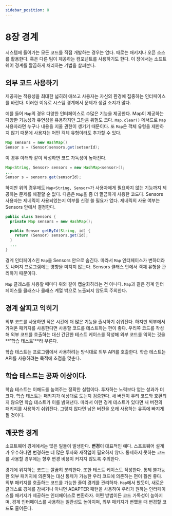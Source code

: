 ```yaml
---
sidebar_position: 8
---
```



# 8장 경계

<Authors bookLeader='positiveko' />

시스템에 들어가는 모든 코드를 직접 개발하는 경우는 없다.
때로는 패키지나 오픈 소스를 활용한다. 혹은 다른 팀이 제공하는 컴포넌트를 사용하기도 한다.
이 장에서는 소프트웨어 경계를 깔끔하게 처리하는 기법을 살펴본다.

## 외부 코드 사용하기

제공자는 적용성을 최대한 넓히려 애쓰고 사용자는 자신의 환경에 집중하는 인터페이스를 바란다.
이러한 이유로 시스템 경계에서 문제가 생길 소지가 많다.

예를 들어 `Map`의 경우 다양한 인터페이스로 수많은 기능을 제공한다.
Map이 제공하는 다양한 기능성과 유연성을 유용하지만 그만큼 위험도 크다.
`Map.clear()` 메서드로 `Map` 사용자라면 누구나 내용을 지울 권한이 생기기 때문이다.
또 `Map`은 객체 유형을 제한하지 않기 때문에 사용자는 어떤 객체 유형이라도 추가할 수 있다.

```java
Map sensors = new HashMap()
Sensor s = (Sensor)sensors.get(setsorId);
```

이 경우 아래와 같이 작성하면 코드 가독성이 높아진다.

```java
Map<String, Sensor> sensors = new HashMap<sensor>();
...
Sensor s = sensors.get(sensorId);
```

하지만 위의 경우에도 `Map<String, Sensor>`가 사용자에게 필요하지 않는 기능까지 제공하는 문제를 해결할 순 없다.
다음은 `Map`을 좀 더 깔끔하게 사용한 코드다.
Sensors 사용자는 제네릭이 사용되었는지 여부를 신경 쓸 필요가 없다. 제네릭의 사용 여부는 Sensors 안에서 결정한다.

```java
public class Sensors {
  private Map sensors = new HashMap();

  public Sensor getById(String, id) {
    return (Sensor) sensors.get(id);
  }
  ...
}
```

경계 인터페이스인 `Map`을 Sensors 안으로 숨긴다. 따라서 `Map` 인터페이스가 변하더라도
나머지 프로그램에는 영향을 미치지 않는다. Sensors 클래스 안에서 객체 유형을 관리하기 때문이다.

`Map` 클래스를 사용할 때마다 위와 같이 캡슐화하라는 건 아니다. `Map`과 같은
경계 인터페이스를 클래스나 클래스 계열 밖으로 노출되지 않도록 주의한다.

## 경계 살피고 익히기

외부 코드를 사용하면 적은 시간에 더 많은 기능을 출시하기 쉬워진다.
하지만 외부에서 가져온 패키지를 사용한다면 사용할 코드를 테스트하는 편이 좋다.
우리쪽 코드를 작성해 외부 코드를 호출하는 대신 간단한 테스트 케이스를 작성해 외부 코드를 익히는 것을 **'학습 테스트'**라 부른다.

학습 테스트는 프로그램에서 사용하려는 방식대로 외부 API를 호출한다. 
학습 테스트는 API를 사용하려는 목적에 초점을 맞춘다.

## 학습 테스트는 공짜 이상이다.

학습 테스트는 이해도를 높여주는 정확한 실헙이다. 투자하는 노력보다 얻는 성과가 더 크다.
학습 테스트는 패키지가 예상대로 도는지 검증한다. 새 버전이 우리 코드와 호환되지 않으면 학습 테스트가 이를 밝혀낸다.
따라서 이런 경계 테스트가 있다면 새 버전의 패키지를 사용하기 쉬워진다. 
그렇지 않다면 낡은 버전을 오래 사용하는 유혹에 빠지게 될 것이다.

## 깨끗한 경계

소프트웨어 경계에서는 많은 일들이 발생한다. **변경**이 대표적인 예다.
스프트웨어 설계가 우수하다면 변경하는 데 많은 투자와 재작업이 필요하지 않다.
통제하지 못하는 코드를 사용할 경우에는 향후 변경 비용이 커지지 않도록 주의한다.

경계에 위치하는 코드는 깔끔히 분리한다. 또한 테스트 케이스도 작성한다.
통제 불가능한 외부 패키지에 의존하는 대신 통제가 가능한 우리 코드에 의존하는 편이 훨씬 좋다.
외부 패키지를 호출하는 코드를 가능한 줄여 경계를 관리하자.
`Map`에서 봤듯이, 새로운 클래스로 경계를 감싸거나 아니면 ADAPTER 패턴을 사용하여
우리가 원하는 인터페이스를 패키지가 제공하는 인터페이스로 변환하자.
어떤 방법이든 코드 가독성이 높아지며, 경계 인터페이스를 사용하는 일관성도 높아지며,
외부 패키지가 변했을 때 변경할 코드도 줄어든다.


